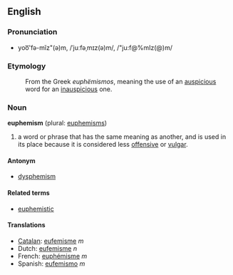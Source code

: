 ==English==
=== Pronunciation ===
*yoo͞'fə-mĭz"(ə)m, /ˈjuːfəˌmɪz(ə)m/, /"ju:f@%mIz(@)m/

===Etymology===
:From the Greek ''euphëmismos'', meaning the use of an [[auspicious]] word for an [[inauspicious]] one.

===Noun===
'''euphemism''' (plural: [[euphemisms]])

#a word or phrase that has the same meaning as another, and is used in its place because it is considered less [[offensive]] or [[vulgar]].
<!-- there is also an uncountable sense used without "the" or "a" like the act or practice or custom of euphemism -->

====Antonym====
*[[dysphemism]]

====Related terms====
*[[euphemistic]]

====Translations====
*[[Catalan]]: [[eufemisme]] ''m''
*Dutch: [[eufemisme]] ''n''
*French: [[euphémisme]] ''m''
*Spanish: [[eufemismo]] ''m''